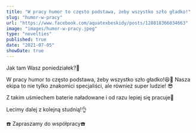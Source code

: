 ```yaml
---
title: "W pracy humor to często podstawa, żeby wszystko szło gładko!"
slug: "humor-w-pracy"
url: "https://www.facebook.com/aquatexbeskidy/posts/128818366034663"
image: "images/humor-w-pracy.jpeg"
type: "novelties"
published: true
date: "2021-07-05"
showDate: true
---
```


Jak tam Wasz poniedziałek?🤪

W pracy humor to często podstawa, żeby wszystko szło gładko!😆🤣 Nasza ekipa to nie tylko znakomici specjaliści, ale również super ludzie! 😎

Z takim uśmiechem baterie naładowane i od razu lepiej się pracuje💪

Lecimy dalej z kolejną studnią!👌

☎️ Zapraszamy do współpracy☎️
